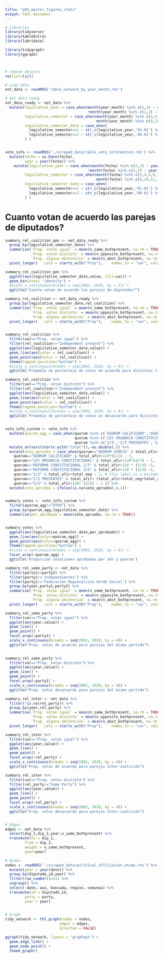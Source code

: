 ```yaml
---
title: "p03_master_figures_stats"
output: html_document
---
```


```r

# Libraries
library(tidyverse)
library(kableExtra)
library(lubridate)

library(tidygraph)
library(ggraph)



# remove objects
rm(list=ls())

# Load data
net_data <- readRDS('table_network_by_year_month.rds')

# Get data ready
net_data_ready <- net_data %>% 
  mutate(legislative_year = case_when(month(year_month) %in% c(1,2) ~ year(year_month)-1,
                                      !month(year_month) %in% c(1,2) ~ year(year_month)),
         legislative_semester = case_when(month(year_month) %in% c(3,4,5,6,7,8) ~ 1,
                                          month(year_month) %in% c(9,10,11,12,1,2) ~ 2 ),
         legislative_semester_date = case_when(
           legislative_semester==1 ~ str_c(legislative_year,'01-01') %>% as_date(),
           legislative_semester==2 ~ str_c(legislative_year,'06-01') %>% as_date()
         ) )


vote_info <- readRDS('./scraped_data/table_vote_information.rds') %>% 
  mutate(fecha = as.Date(fecha),
         year = year(fecha)) %>% 
    mutate(legislative_year = case_when(month(fecha) %in% c(1,2) ~ year(fecha)-1,
                                      !month(fecha) %in% c(1,2) ~ year(fecha)),
         legislative_semester = case_when(month(fecha) %in% c(3,4,5,6,7,8) ~ 1,
                                          month(fecha) %in% c(9,10,11,12,1,2) ~ 2 ),
         legislative_semester_date = case_when(
           legislative_semester==1 ~ str_c(legislative_year,'01-01') %>% as_date(),
           legislative_semester==2 ~ str_c(legislative_year,'06-01') %>% as_date()
         ) )

```


# Cuanto votan de acuerdo las parejas de diputados?
```r

summary_rel_coalition_gen <- net_data_ready %>% 
  group_by(legislative_semester_date) %>% 
  summarise(`Prop. votan igual` = mean(n_same_bothpresent, na.rm = TRUE),
            `Prop. votan distinto` = mean(n_opposite_bothpresent, na.rm = TRUE),
            `Prop. alguna abstencion` = mean(n_abst_bothpresent, na.rm = TRUE)) %>% 
  pivot_longer(   cols = starts_with("Prop"),    names_to = "var", values_to = "value")

summary_rel_coalition_gen %>% 
  ggplot(aes(legislative_semester_date,value, fill=var)) +
  geom_bar(stat= "identity") +
  #scale_x_continuous(breaks = seq(2002, 2020, by = 2)) +
  ggtitle("Cuanto votan de acuerdo las parejas de diputados?")


```



```r

summary_rel_coalition <- net_data_ready %>% 
  group_by(legislative_semester_date,rel_coalition) %>% 
  summarise(`Prop. votan igual` = mean(n_same_bothpresent, na.rm = TRUE),
            `Prop. votan distinto` = mean(n_opposite_bothpresent, na.rm = TRUE),
            `Prop. alguna abstencion` = mean(n_abst_bothpresent, na.rm = TRUE)) %>% 
  pivot_longer(   cols = starts_with("Prop"),    names_to = "var", values_to = "value")


summary_rel_coalition %>% 
  filter(var=="Prop. votan igual") %>% 
  filter(rel_coalition!="Independent present") %>% 
  ggplot(aes(legislative_semester_date,value)) +
  geom_line(aes(color = rel_coalition)) +
  geom_point(aes(color = rel_coalition)) +
  theme(legend.position="bottom") +
  #scale_x_continuous(breaks = seq(2002, 2020, by = 4)) +
  ggtitle('Promedio de porcentaje de votos de acuerdo para distintos tipos de pareja')


```

```r

summary_rel_coalition %>% 
  filter(var=="Prop. votan distinto") %>% 
  filter(rel_coalition!="Independent present") %>% 
  ggplot(aes(legislative_semester_date,value)) +
  geom_line(aes(color = rel_coalition)) +
  geom_point(aes(color = rel_coalition)) +
  theme(legend.position="bottom") +
  #scale_x_continuous(breaks = seq(2002, 2020, by = 4)) +
  ggtitle('Promedio de porcentaje de votos en desacuerdo para distintos tipos de pareja')



```


```r

vote_info_custom <- vote_info %>% 
  mutate(quorum_agg = case_when(quorum %in% c('QUORUM CALIFICADO','QUORUM SIMPLE') ~ quorum,
                                quorum %in% c('LEY ORGANICA CONSTITUCIONAL','REFORMA CONSTITUCIONAL 2/3','REFORMA CONSTITUCIONAL 3/5') ~ 'LOC o REFORMAS CONSTITUCIONALES' ,
                                quorum %in% c('1/3','2/3 PRESENTES','3/5') ~ 'OTRO' )  ) %>% 
  mutate_at(vars(starts_with("total")),~as.double(.)) %>% 
  mutate(vote_apruebo = case_when(quorum=="QUORUM SIMPLE" & total_afir>total_neg ~ 1,
    quorum=="QUORUM CALIFICADO" & total_afir>120*(1/2) ~ 1,
    quorum=="LEY ORGANICA CONSTITUCIONAL" & total_afir>120*(4/7) ~ 1,
    quorum=="REFORMA CONSTITUCIONAL 2/3" & total_afir>120 * (2/3) ~1,
    quorum=="REFORMA CONSTITUCIONAL 3/5" & total_afir>120 * (3/5) ~1,
    quorum=="1/3" & total_afir>total_neg ~ 1, # this label is a mistake (min for session)
    quorum=="2/3 PRESENTES" & total_afir> (total_afir+total_neg+total_abs)*(2/3) ~1,
    quorum=="3/5" & total_afir>120* (3/5) ~ 1 )) %>% 
  mutate(vote_apruebo = ifelse(is.na(vote_apruebo),0,1))


summary_votes <- vote_info_custom %>% 
  filter(quorum_agg!="OTRO") %>% 
  group_by(quorum_agg,legislative_semester_date) %>% 
  summarise(per_aprobado = mean(vote_apruebo, na.rm = TRUE))


summary_votes %>% 
  ggplot(aes(legislative_semester_date,per_aprobado)) +
  geom_line(aes(color=quorum_agg)) +
  geom_point(aes(color=quorum_agg)) +
  theme(legend.position="bottom") +
  #scale_x_continuous(breaks = seq(2002, 2020, by = 4)) +
  facet_wrap(~quorum_agg) +
  ggtitle('Proporcion votaciones aprobadas por año y quorum') 


```


```r

summary_rel_same_party <- net_data %>% 
  filter(party1==party2) %>% 
  filter(party1!='Independientes') %>% 
  filter(party1!='Federación Regionalista Verde Social') %>% 
  group_by(year,party1,party2) %>% 
  summarise(`Prop. votan igual` = mean(n_same_bothpresent, na.rm = TRUE),
            `Prop. votan distinto` = mean(n_opposite_bothpresent, na.rm = TRUE),
            `Prop. alguna abstencion` = mean(n_abst_bothpresent, na.rm = TRUE)) %>% 
  pivot_longer(   cols = starts_with("Prop"),    names_to = "var", values_to = "value")

summary_rel_same_party %>% 
  filter(var=="Prop. votan igual") %>% 
  ggplot(aes(year,value)) +
  geom_line() +
  geom_point() +
  facet_wrap(~party1) +
  scale_x_continuous(breaks = seq(2002, 2020, by = 4)) +
  ggtitle("Prop. votos de acuerdo para parejas del mismo partido")
  
```

```r

summary_rel_same_party %>% 
  filter(var=="Prop. votan distinto") %>% 
  ggplot(aes(year,value)) +
  geom_line() +
  geom_point() +
  facet_wrap(~party1) +
  scale_x_continuous(breaks = seq(2002, 2020, by = 4)) +
  ggtitle("Prop. votos desacuerdo para parejas del mismo partido")

```


```r

summary_rel_inter <- net_data %>% 
  filter(!is.na(rel_party)) %>% 
  group_by(year,rel_party) %>% 
  summarise(`Prop. votan igual` = mean(n_same_bothpresent, na.rm = TRUE),
            `Prop. votan distinto` = mean(n_opposite_bothpresent, na.rm = TRUE),
            `Prop. alguna abstencion` = mean(n_abst_bothpresent, na.rm = TRUE)) %>% 
  pivot_longer(   cols = starts_with("Prop"),    names_to = "var", values_to = "value")

summary_rel_inter %>% 
  filter(var=="Prop. votan igual") %>% 
  ggplot(aes(year,value)) +
  geom_line() +
  geom_point() +
  facet_wrap(~rel_party) +
  scale_x_continuous(breaks = seq(2002, 2020, by = 4)) +
  ggtitle("Prop. votos de acuerdo para parejas Inter-coalición")


```


```r

summary_rel_inter %>% 
  filter(var=="Prop. votan distinto") %>% 
  filter(rel_party!="Same Party") %>% 
  ggplot(aes(year,value)) +
  geom_line() +
  geom_point() +
  facet_wrap(~rel_party) +
  scale_x_continuous(breaks = seq(2002, 2020, by = 4)) +
  ggtitle("Prop. votos desacuerdo para parejas Inter-coalición")



```


```r

# Edges
edges <- net_data %>% 
  select(dip_1,dip_2,year,n_same_bothpresent) %>% 
  transmute(to = dip_1,
         from = dip_2,
         weight = n_same_bothpresent,
         year=year)

# Nodes
nodes <- readRDS('./scraped_data/political_affiliation_wtime.rds') %>% 
  mutate(year = year(date)) %>% 
  group_by(diputado_id,year) %>% 
  filter(row_number()==1) %>% 
  ungroup() %>% 
  select(-date,-aux,-bancada,-region,-comunas) %>% 
  transmute(id = diputado_id,
         party = party,
         year = year)
  

# Graph
tidy_network <- tbl_graph(nodes = nodes, 
                         edges = edges, 
                         directed = FALSE)

ggraph(tidy_network, layout = "graphopt") + 
  geom_edge_link() + 
  geom_node_point() + 
  theme_graph()




```




